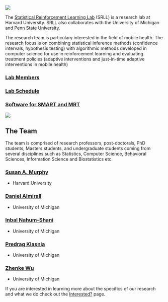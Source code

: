 ![](SRLLLogo.jpg)


The [Statistical Reinforcement Learning Lab](http://dept.stat.lsa.umich.edu/~samurphy/nida/overview.html) (SRLL) is a research lab at Harvard University. SRLL also collaborates with the University of Michigan and Penn State University.


The research team is particulary interested in the field of mobile health. The research focus is on combining statistical inference methods (confidence intervals, hypothesis testing) with algorithmic methods developed in computer science for use in reinforcement learning and evaluating treatment policies (adaptive interventions and just-in-time adaptive interventions in mobile health)

### [Lab Members](harvard.html)


### [Lab Schedule](internal.html)


### [Software for SMART and MRT](https://methodology.psu.edu/downloads)


![](SRLLgroupphoto.jpg)

## The Team

The team is comprised of research professors, post-doctorals, PhD students, Masters students, and undergraduate students coming from several disciplines such as Statistics, Computer Science, Behavioral Sciences, Information Science and Biostatistics etc.

 
### [Susan A. Murphy](https://dl.dropboxusercontent.com/u/16868661/index.html)
* Harvard University


### [Daniel Almirall](http://www-personal.umich.edu/~dalmiral/)
* University of Michigan


### [Inbal Nahum-Shani](http://www-personal.umich.edu/~inbal/)
* University of Michigan


### [Predrag Klasnja](http://www.pedjaklasnja.com/)
* University of Michigan


### [Zhenke Wu](http://zhenkewu.com/)
* University of Michigan





If you are interested in learning more about the specifics of our research and what we do check out the [Interested?](https://tahmeed14.github.io/srll_undergrads/about.html) page.
